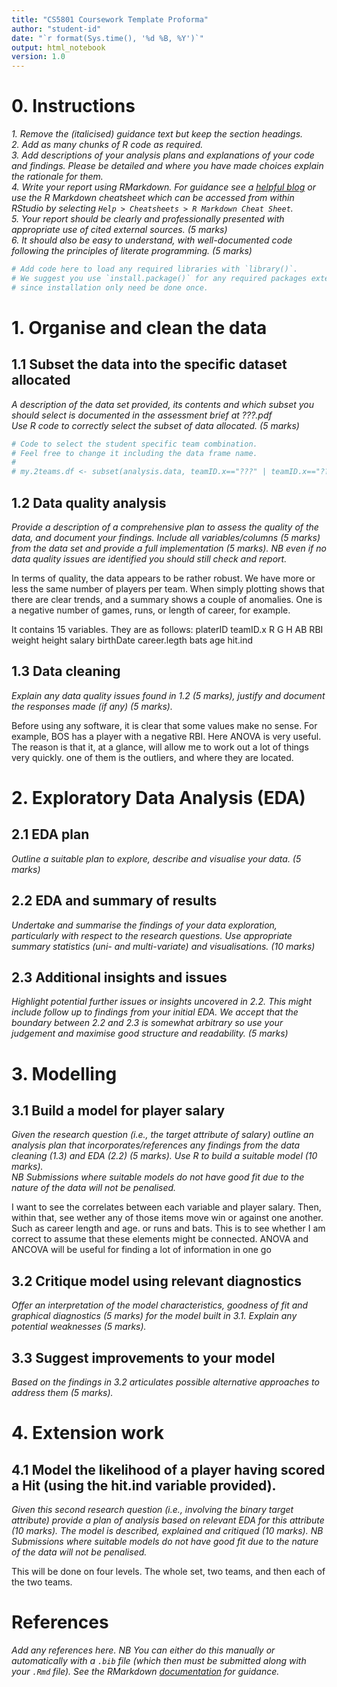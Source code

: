 ```yaml
---
title: "CS5801 Coursework Template Proforma"
author: "student-id"
date: "`r format(Sys.time(), '%d %B, %Y')`"
output: html_notebook
version: 1.0
---
```


# 0. Instructions 

*1. Remove the (italicised) guidance text but keep the section headings.*  
*2. Add as many chunks of R code as required.*  
*3. Add descriptions of your analysis plans and explanations of your code and findings.  Please be detailed and where you have made choices explain the rationale for them.*  
*4. Write your report using RMarkdown.  For guidance see a [helpful blog](https://www.dataquest.io/blog/r-markdown-guide-cheatsheet/#tve-jump-17333da0719) or use the R Markdown cheatsheet which can be accessed from within RStudio by selecting `Help > Cheatsheets > R Markdown Cheat Sheet`.*  
*5. Your report should be clearly and professionally presented with appropriate use of cited external sources. (5 marks)*  
*6. It should also be easy to understand, with well-documented code following the principles of literate programming. (5 marks)*  

```r
# Add code here to load any required libraries with `library()`.  
# We suggest you use `install.package()` for any required packages externally to this document 
# since installation only need be done once.
```


# 1. Organise and clean the data

## 1.1 Subset the data into the specific dataset allocated
 
*A description of the data set provided, its contents and which subset you should select is documented in the assessment brief at ???.pdf*  
*Use R code to correctly select the subset of data allocated. (5 marks)*  

```r
# Code to select the student specific team combination.  
# Feel free to change it including the data frame name.
# 
# my.2teams.df <- subset(analysis.data, teamID.x=="???" | teamID.x=="???")
```


## 1.2 Data quality analysis
 
*Provide a description of a comprehensive plan to assess the quality of the data, and document your findings.  Include all variables/columns (5 marks) from the data set and provide a full implementation (5 marks).  NB even if no data quality issues are identified you should still check and report.*

In terms of quality, the data appears to be rather robust. We have more or less the same number of players per team. When simply plotting shows that there are clear trends, and a summary shows a couple of anomalies. One is a negative number of games, runs, or length of career, for example.

It contains 15 variables. They are as follows:
platerID
teamID.x
R
G
H
AB
RBI
weight
height
salary
birthDate
career.legth
bats
age
hit.ind


## 1.3 Data cleaning  
 
*Explain any data quality issues found in 1.2 (5 marks), justify and document the responses made (if any) (5 marks).*

Before using any software, it is clear that some values make no sense. For example, BOS has a player with a negative RBI.
Here ANOVA is very useful. The reason is that it, at a glance, will allow me to work out a lot of things very quickly. one of them is the outliers, and where they are located.

# 2. Exploratory Data Analysis (EDA)

## 2.1 EDA plan

*Outline a suitable plan to explore, describe and visualise your data. (5 marks)*  


## 2.2 EDA and summary of results  

*Undertake and summarise the findings of your data exploration, particularly with respect to the research questions.  Use appropriate summary statistics (uni- and multi-variate) and visualisations. (10 marks)*


## 2.3 Additional insights and issues

*Highlight potential further issues or insights uncovered in 2.2.  This might include follow up to findings from your initial EDA.  We accept that the boundary between 2.2 and 2.3 is somewhat arbitrary so use your judgement and maximise good structure and readability. (5 marks)*


# 3. Modelling

## 3.1 Build a model for player salary

*Given the research question (i.e., the target attribute of salary) outline an analysis plan that incorporates/references any findings from the data cleaning (1.3) and EDA (2.2)  (5 marks). Use R to build a suitable model (10 marks).*  
*NB Submissions where suitable models do not have good fit due to the nature of the data will not be penalised.*  

I want to see the correlates between each variable and player salary. Then, within that, see wether any of those items move win or against one another. Such as career length and age. or runs and bats. This is to see whether I am correct to assume that these elements might be connected.
ANOVA and ANCOVA will be useful for finding a lot of information in one go

## 3.2 Critique model using relevant diagnostics

*Offer an interpretation of the model characteristics, goodness of fit and graphical diagnostics (5 marks) for the model built in 3.1. Explain any potential weaknesses (5 marks).*


## 3.3 Suggest improvements to your model

*Based on the findings in 3.2 articulates possible alternative approaches to address them (5 marks).*


# 4. Extension work

## 4.1 Model the likelihood of a player having scored a Hit (using the hit.ind variable provided).

*Given this second research question (i.e., involving the binary target attribute) provide a plan of analysis based on relevant EDA for this attribute (10 marks). The model is described, explained and critiqued (10 marks).*
*NB Submissions where suitable models do not have good fit due to the nature of the data will not be penalised.* 

This will be done on four levels. The whole set, two teams, and then each of the two teams.

# References  

*Add any references here. NB You can either do this manually or automatically with a `.bib` file (which then must be submitted along with your `.Rmd` file).  See the RMarkdown [documentation](https://bookdown.org/yihui/rmarkdown-cookbook/bibliography.html) for guidance.*    
